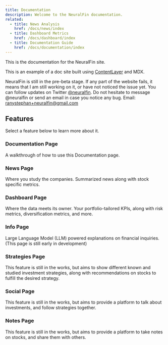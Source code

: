 ```yaml
---
title: Documentation
description: Welcome to the NeuralFin documentation.
related:
  - title: News Analysis
    href: /docs/news/index
  - title: Dashboard Metrics
    href: /docs/dashboard/index
  - title: Documentation Guide
    href: /docs/documentation/index
---
```


This is the documentation for the NeuralFin site.

This is an example of a doc site built using [ContentLayer](/docs/documentation/contentlayer) and MDX.

<Callout>

NeuralFin is still in the pre-beta stage. If any part of the website fails, it means that I am still working on it, or  have not noticed the issue yet. 
You can follow updates on Twitter [@neuralfin](https://twitter.com/neuralfin).
Do not hesitate to message @neuralfin or send an email in case you notice any bug. Email: [ranystephan+neuralfin@gmail.com](ranystephan+neuralfin@gmail.com)

</Callout>

## Features

Select a feature below to learn more about it.

<div className="grid sm:grid-cols-2 gap-4 mt-6">

<Card href="/docs/documentation">

### Documentation Page

A walkthrough of how to use this Documentation page.

</Card>

<Card href="/docs/news">

### News Page

Where you study the companies. Summarized news along with stock specific metrics.

</Card>

<Card href="/docs/dashboard">

### Dashboard Page

Where the data meets its owner. Your portfolio-tailored KPIs, along with risk metrics, diversification metrics, and more.

</Card>

<Card href="/docs/blog" disabled>

### Info Page

Large Language Model (LLM) powered explanations on financial inquiries. (This page is still early in development)

</Card>

<Card href="/docs/blog" disabled>

### Strategies Page

This feature is still in the works, but aims to show different known and studied investment strategies, along with recommendations on stocks to fulfill the desired strategy.

</Card>

<Card href="/docs/blog" disabled>

### Social Page

This feature is still in the works, but aims to provide a platform to talk about investments, and follow strategies together.

</Card>

<Card href="/docs/blog" disabled>

### Notes Page

This feature is still in the works, but aims to provide a platform to take notes on stocks, and share them with others.

</Card>

</div>
